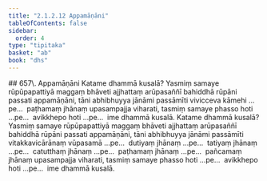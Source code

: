 ```yaml
---
title: "2.1.2.12 Appamāṇāni"
tableOfContents: false
sidebar:
  order: 4
type: "tipitaka"
basket: "ab"
book: "dhs"
---
```



<DynamicBreadcrumb />

<Paragraph type="center" book="dhs">
## 657\. Appamāṇāni
</Paragraph>

<Division number="225" book="dhs" bookNo="29" page="60">

<Paragraph number="658" book="dhs">
Katame dhammā kusalā? Yasmiṃ samaye rūpūpapattiyā maggaṃ bhāveti ajjhattaṃ arūpasaññī bahiddhā rūpāni passati appamāṇāni, tāni abhibhuyya jānāmi passāmīti vivicceva kāmehi …pe…  paṭhamaṃ jhānaṃ upasampajja viharati, tasmiṃ samaye phasso hoti …pe…  avikkhepo hoti …pe…  ime dhammā kusalā.
</Paragraph>

</Division>
<Division number="226" book="dhs" bookNo="29" page="60">

<Paragraph number="659" book="dhs">
Katame dhammā kusalā? Yasmiṃ samaye rūpūpapattiyā maggaṃ bhāveti ajjhattaṃ arūpasaññī bahiddhā rūpāni passati appamāṇāni, tāni abhibhuyya jānāmi passāmīti vitakkavicārānaṃ vūpasamā …pe…  dutiyaṃ jhānaṃ …pe…  tatiyaṃ jhānaṃ …pe…  catutthaṃ jhānaṃ …pe…  paṭhamaṃ jhānaṃ …pe…  pañcamaṃ jhānaṃ upasampajja viharati, tasmiṃ samaye phasso hoti …pe…  avikkhepo hoti …pe…  ime dhammā kusalā.
</Paragraph>
</Division>